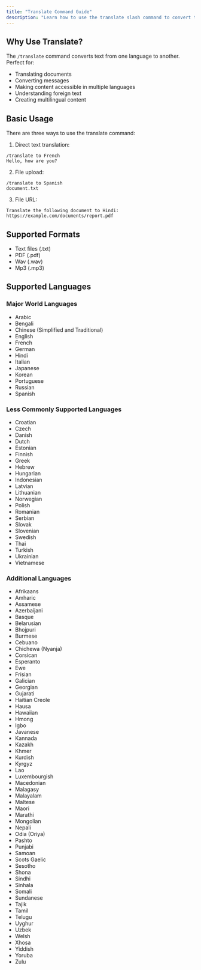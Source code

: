 ```yaml
---
title: "Translate Command Guide"
description: "Learn how to use the translate slash command to convert text between languages"
---
```


## Why Use Translate?

The `/translate` command converts text from one language to another. Perfect for:

- Translating documents
- Converting messages
- Making content accessible in multiple languages
- Understanding foreign text
- Creating multilingual content

## Basic Usage

There are three ways to use the translate command:

1. Direct text translation:
```
/translate to French 
Hello, how are you?
```

2. File upload:
```
/translate to Spanish
document.txt
```

3. File URL:
```
Translate the following document to Hindi:
https://example.com/documents/report.pdf
```

## Supported Formats

- Text files (.txt)
- PDF (.pdf)
- Wav (.wav)
- Mp3 (.mp3)

## Supported Languages

### Major World Languages
- Arabic
- Bengali
- Chinese (Simplified and Traditional)
- English
- French
- German
- Hindi
- Italian
- Japanese
- Korean
- Portuguese
- Russian
- Spanish

### Less Commonly Supported Languages
- Croatian
- Czech
- Danish
- Dutch
- Estonian
- Finnish
- Greek
- Hebrew
- Hungarian
- Indonesian
- Latvian
- Lithuanian
- Norwegian
- Polish
- Romanian
- Serbian
- Slovak
- Slovenian
- Swedish
- Thai
- Turkish
- Ukrainian
- Vietnamese

### Additional Languages
- Afrikaans
- Amharic
- Assamese
- Azerbaijani
- Basque
- Belarusian
- Bhojpuri
- Burmese
- Cebuano
- Chichewa (Nyanja)
- Corsican
- Esperanto
- Ewe
- Frisian
- Galician
- Georgian
- Gujarati
- Haitian Creole
- Hausa
- Hawaiian
- Hmong
- Igbo
- Javanese
- Kannada
- Kazakh
- Khmer
- Kurdish
- Kyrgyz
- Lao
- Luxembourgish
- Macedonian
- Malagasy
- Malayalam
- Maltese
- Maori
- Marathi
- Mongolian
- Nepali
- Odia (Oriya)
- Pashto
- Punjabi
- Samoan
- Scots Gaelic
- Sesotho
- Shona
- Sindhi
- Sinhala
- Somali
- Sundanese
- Tajik
- Tamil
- Telugu
- Uyghur
- Uzbek
- Welsh
- Xhosa
- Yiddish
- Yoruba
- Zulu

